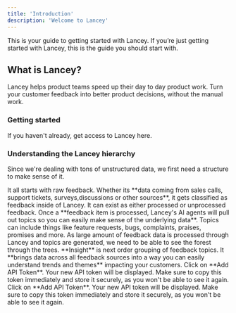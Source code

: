 ```yaml
---
title: 'Introduction'
description: 'Welcome to Lancey'
---
```


This is your guide to getting started with Lancey. If you’re just getting started with Lancey, this is the guide you should start with.

## What is Lancey?

Lancey helps product teams speed up their day to day product work. Turn your customer feedback into better product decisions, without the manual work.

### Getting started

<Card
title="Lancey account access"
icon="lock"
href="https://lancey.ai/demo">
If you haven't already, get access to Lancey here.
</Card>

### Understanding the Lancey hierarchy

Since we're dealing with tons of unstructured data, we first need a structure to make sense of it.

<Steps>
  <Step title="Feedback" href="/features/feedback/">
    It all starts with raw feedback. Whether its **data coming from sales calls, support tickets, surveys,discussions or other sources**, it gets classified as feedback inside of Lancey. It can exist as either processed or unprocessed feedback.
  </Step>
  <Step title="Topics">
    Once a **feedback item is processed, Lancey's AI agents will pull out topics so you can easily make sense of the underlying data**. Topics can include things like feature requests, bugs, complaints, praises, promises and more.
  </Step>
  <Step title="Insights">
    As large amount of feedback data is processed through Lancey and topics are generated, we need to be able to see the forest through the trees. **Insight** is next order grouping of feedback topics. It **brings data across all feedback sources into a way you can easily understand trends and themes** impacting your customers.
  </Step>
  <Step title="Initiatives">
    Click on **Add API Token**. Your new API token will be displayed. Make sure to copy this token immediately and store it securely, as you won't be able to see it again. 
  </Step>
  <Step title="Releases">
    Click on **Add API Token**. Your new API token will be displayed. Make sure to copy this token immediately and store it securely, as you won't be able to see it again. 
  </Step>
</Steps>
